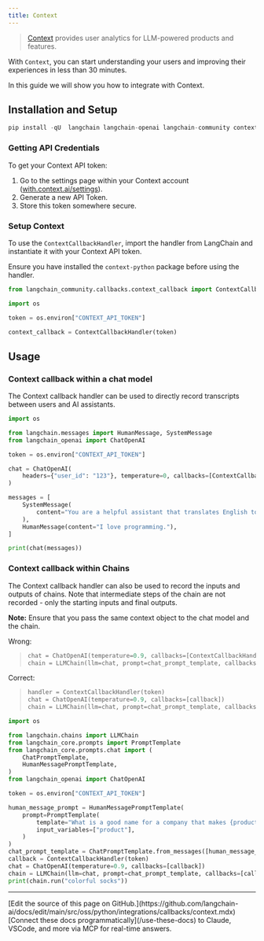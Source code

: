 ```yaml
---
title: Context
---
```


>[Context](https://context.ai/) provides user analytics for LLM-powered products and features.

With `Context`, you can start understanding your users and improving their experiences in less than 30 minutes.

In this guide we will show you how to integrate with Context.

## Installation and Setup

```python
pip install -qU  langchain langchain-openai langchain-community context-python
```

### Getting API Credentials

To get your Context API token:

1. Go to the settings page within your Context account ([with.context.ai/settings](https://with.context.ai/settings)).
2. Generate a new API Token.
3. Store this token somewhere secure.

### Setup Context

To use the `ContextCallbackHandler`, import the handler from LangChain and instantiate it with your Context API token.

Ensure you have installed the `context-python` package before using the handler.

```python
from langchain_community.callbacks.context_callback import ContextCallbackHandler
```

```python
import os

token = os.environ["CONTEXT_API_TOKEN"]

context_callback = ContextCallbackHandler(token)
```

## Usage

### Context callback within a chat model

The Context callback handler can be used to directly record transcripts between users and AI assistants.

```python
import os

from langchain.messages import HumanMessage, SystemMessage
from langchain_openai import ChatOpenAI

token = os.environ["CONTEXT_API_TOKEN"]

chat = ChatOpenAI(
    headers={"user_id": "123"}, temperature=0, callbacks=[ContextCallbackHandler(token)]
)

messages = [
    SystemMessage(
        content="You are a helpful assistant that translates English to French."
    ),
    HumanMessage(content="I love programming."),
]

print(chat(messages))
```

### Context callback within Chains

The Context callback handler can also be used to record the inputs and outputs of chains. Note that intermediate steps of the chain are not recorded - only the starting inputs and final outputs.

__Note:__ Ensure that you pass the same context object to the chat model and the chain.

Wrong:
>
> ```python
> chat = ChatOpenAI(temperature=0.9, callbacks=[ContextCallbackHandler(token)])
> chain = LLMChain(llm=chat, prompt=chat_prompt_template, callbacks=[ContextCallbackHandler(token)])
> ```

Correct:
>
>```python
>handler = ContextCallbackHandler(token)
>chat = ChatOpenAI(temperature=0.9, callbacks=[callback])
>chain = LLMChain(llm=chat, prompt=chat_prompt_template, callbacks=[callback])
>```

```python
import os

from langchain.chains import LLMChain
from langchain_core.prompts import PromptTemplate
from langchain_core.prompts.chat import (
    ChatPromptTemplate,
    HumanMessagePromptTemplate,
)
from langchain_openai import ChatOpenAI

token = os.environ["CONTEXT_API_TOKEN"]

human_message_prompt = HumanMessagePromptTemplate(
    prompt=PromptTemplate(
        template="What is a good name for a company that makes {product}?",
        input_variables=["product"],
    )
)
chat_prompt_template = ChatPromptTemplate.from_messages([human_message_prompt])
callback = ContextCallbackHandler(token)
chat = ChatOpenAI(temperature=0.9, callbacks=[callback])
chain = LLMChain(llm=chat, prompt=chat_prompt_template, callbacks=[callback])
print(chain.run("colorful socks"))
```

---

<Callout icon="pen-to-square" iconType="regular">
    [Edit the source of this page on GitHub.](https://github.com/langchain-ai/docs/edit/main/src/oss/python/integrations/callbacks/context.mdx)
</Callout>
<Tip icon="terminal" iconType="regular">
    [Connect these docs programmatically](/use-these-docs) to Claude, VSCode, and more via MCP for    real-time answers.
</Tip>
